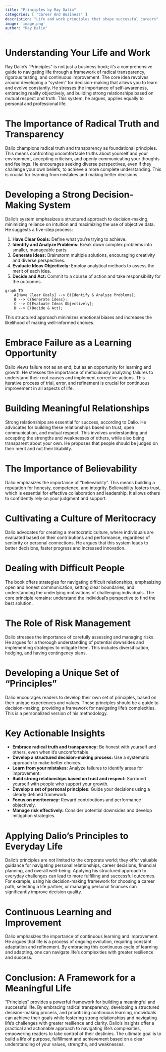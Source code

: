 ```yaml
---
title: "Principles by Ray Dalio"
categories: [ "Career And Business" ]
description: "Life and work principles that shape successful careers"
image: 'image.png'
author: "Ray Dalio"
---
```

# Understanding Your Life and Work

Ray Dalio's "Principles" is not just a business book; it's a comprehensive guide to navigating life through a framework of radical transparency, rigorous testing, and continuous improvement. The core idea revolves around developing a "system" for decision-making that allows you to learn and evolve constantly.  He stresses the importance of self-awareness, embracing reality objectively, and building strong relationships based on mutual respect and truth.  This system, he argues, applies equally to personal and professional life.

# The Importance of Radical Truth and Transparency

Dalio champions radical truth and transparency as foundational principles. This means confronting uncomfortable truths about yourself and your environment, accepting criticism, and openly communicating your thoughts and feelings. He encourages seeking diverse perspectives, even if they challenge your own beliefs, to achieve a more complete understanding. This is crucial for learning from mistakes and making better decisions.

#  Developing a Strong Decision-Making System

Dalio's system emphasizes a structured approach to decision-making, minimizing reliance on intuition and maximizing the use of objective data. He suggests a five-step process:

1. **Have Clear Goals:** Define what you're trying to achieve.
2. **Identify and Analyze Problems:** Break down complex problems into smaller, manageable parts.
3. **Generate Ideas:** Brainstorm multiple solutions, encouraging creativity and diverse perspectives.
4. **Evaluate Ideas Objectively:** Employ analytical methods to assess the merit of each idea.
5. **Decide and Act:** Commit to a course of action and take responsibility for the outcomes.

```mermaid
graph TD
    A[Have Clear Goals] --> B(Identify & Analyze Problems);
    B --> C{Generate Ideas};
    C --> D[Evaluate Ideas Objectively];
    D --> E(Decide & Act);
```

This structured approach minimizes emotional biases and increases the likelihood of making well-informed choices.

#  Embrace Failure as a Learning Opportunity

Dalio views failure not as an end, but as an opportunity for learning and growth. He stresses the importance of meticulously analyzing failures to understand their root causes and implement corrective actions. This iterative process of trial, error, and refinement is crucial for continuous improvement in all aspects of life.

# Building Meaningful Relationships

Strong relationships are essential for success, according to Dalio. He advocates for building these relationships based on trust, open communication, and mutual respect. This involves understanding and accepting the strengths and weaknesses of others, while also being transparent about your own.  He proposes that people should be judged on their merit and not their likability.

# The Importance of Believability

Dalio emphasizes the importance of “believability”. This means building a reputation for honesty, competence, and integrity. Believability fosters trust, which is essential for effective collaboration and leadership. It allows others to confidently rely on your judgment and support.

# Cultivating a Culture of Meritocracy

Dalio advocates for creating a meritocratic culture, where individuals are evaluated based on their contributions and performance, regardless of seniority or personal connections.  He argues that this system leads to better decisions, faster progress and increased innovation.

#  Dealing with Difficult People

The book offers strategies for navigating difficult relationships, emphasizing open and honest communication, setting clear boundaries, and understanding the underlying motivations of challenging individuals.  The core principle remains: understand the individual’s perspective to find the best solution.

#  The Role of Risk Management

Dalio stresses the importance of carefully assessing and managing risks.  He argues for a thorough understanding of potential downsides and implementing strategies to mitigate them.  This includes diversification, hedging, and having contingency plans.

#  Developing a Unique Set of "Principles"

Dalio encourages readers to develop their own set of principles, based on their unique experiences and values. These principles should be a guide to decision-making, providing a framework for navigating life's complexities.  This is a personalized version of his methodology.


#  Key Actionable Insights

* **Embrace radical truth and transparency:** Be honest with yourself and others, even when it's uncomfortable.
* **Develop a structured decision-making process:** Use a systematic approach to make better choices.
* **Learn from your mistakes:** Analyze failures to identify areas for improvement.
* **Build strong relationships based on trust and respect:** Surround yourself with people who support your growth.
* **Develop a set of personal principles:**  Guide your decisions using a clearly defined framework.
* **Focus on meritocracy:** Reward contributions and performance objectively.
* **Manage risk effectively:** Consider potential downsides and develop mitigation strategies.


#  Applying Dalio's Principles to Everyday Life

Dalio's principles are not limited to the corporate world; they offer valuable guidance for navigating personal relationships, career decisions, financial planning, and overall well-being. Applying his structured approach to everyday challenges can lead to more fulfilling and successful outcomes.  For example, using his decision-making framework for choosing a career path, selecting a life partner, or managing personal finances can significantly improve decision quality.

#  Continuous Learning and Improvement

Dalio emphasizes the importance of continuous learning and improvement.  He argues that life is a process of ongoing evolution, requiring constant adaptation and refinement. By embracing this continuous cycle of learning and adapting, one can navigate life's complexities with greater resilience and success.

#  Conclusion: A Framework for a Meaningful Life

"Principles" provides a powerful framework for building a meaningful and successful life. By embracing radical transparency, developing a structured decision-making process, and prioritizing continuous learning, individuals can achieve their goals while fostering strong relationships and navigating life's challenges with greater resilience and clarity. Dalio's insights offer a practical and actionable approach to navigating life's complexities, empowering readers to take control of their destinies.  The ultimate goal is to build a life of purpose, fulfillment and achievement based on a clear understanding of your values, strengths, and weaknesses.


